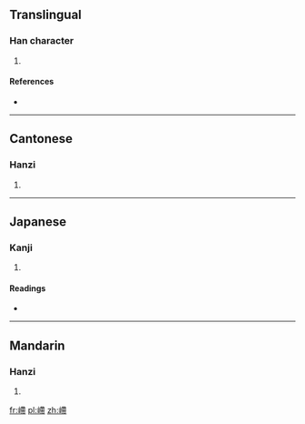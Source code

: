 ==Translingual==

===Han character===
{{Han char|rn=46|rad=山|as=11|sn=14|four=2472<sub>7</sub>|canj=山大心月 (UKPB)|ids=⿰[[山]][[帶]]}}

# {{defn|Han|sort=山11}}

====References====
* {{Han ref|kx=0318.090|dkj=08391|dj=0618.310|hdz=10793.020|uh=5D7D|ud=23933|bh=E1A5|bd=57765}}

----

==Cantonese==

===Hanzi===
{{yue-hanzi|jyut=[[dai6]], [[dit6]]|y=dai6, dit6}}

# {{defn|lang=yue|sort=山11}}

----

==Japanese==

===Kanji===
{{ja-kanji|grade=|rs=山11}}

# {{defn|lang=ja|sort=山11}}

====Readings====
* {{ja-readings|on=[[てつ]] (tetsu), [[でち]] (dechi), [[てい]] (tei), [[だい]] (dai)|kun=}}

----

==Mandarin==

===Hanzi===
{{cmn-hanzi|pin=[[dié]] ([[die2]])|wg=tieh<sup>2</sup>}}

# {{defn|lang=cmn|sort=山11}}

[[fr:嵽]]
[[pl:嵽]]
[[zh:嵽]]